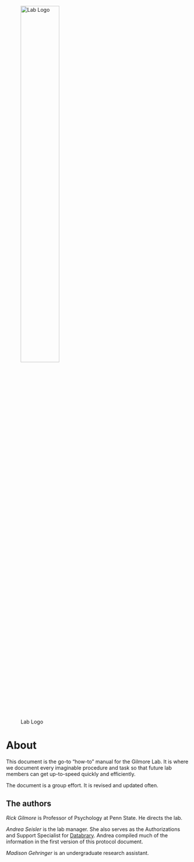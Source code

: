 ![Lab Logo](include/img/GilmoreLabLogo.png){width=50% fig-align="left"}

# About 

This document is the go-to "how-to" manual for the Gilmore Lab.
It is where we document every imaginable procedure and task so that future lab members can get up-to-speed quickly and efficiently.

The document is a group effort.
It is revised and updated often.

## The authors {-}

*Rick Gilmore* is Professor of Psychology at Penn State. He directs the lab.

*Andrea Seisler* is the lab manager. She also serves as the Authorizations and Support Specialist for [Databrary](https://databrary.org). Andrea compiled much of the information in the first version of this protocol document.

*Madison Gehringer* is an undergraduate research assistant.
